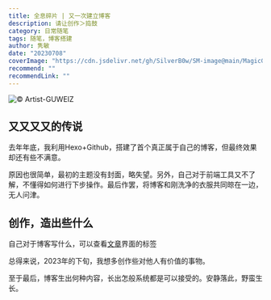 ```yaml
---
title: 全息碎片 | 又一次建立博客
description: 请让创作＞捣鼓
category: 日常随笔
tags: 随笔，博客搭建
author: 隽敏
date: "20230708"
coverImage: "https://cdn.jsdelivr.net/gh/SilverB0w/SM-image@main/MagicGirl-2.jpg"
recommend: ""
recommendLink: ""
---
```


![© Artist-GUWEIZ](https://cdn.jsdelivr.net/gh/SilverB0w/SM-image@main/MagicGirl-2.jpg)

## 又又又又的传说
去年年底，我利用Hexo+Github，搭建了首个真正属于自己的博客，但最终效果却还有些不满意。

原因也很简单，最初的主题没有封面，略失望。另外，自己对于前端工具又不了解，不懂得如何进行下步操作。最后作罢，将博客和刚洗净的衣服共同晾在一边，无人问津。

## 创作，造出些什么
自己对于博客写什么，可以查看[文章](https://www.silver-moon.cc/blog)界面的标签

总得来说，2023年的下旬，我想多创作些对他人有价值的事物。

至于最后，博客生出何种内容，长出怎般系统都是可以接受的。安静落此，野蛮生长。
